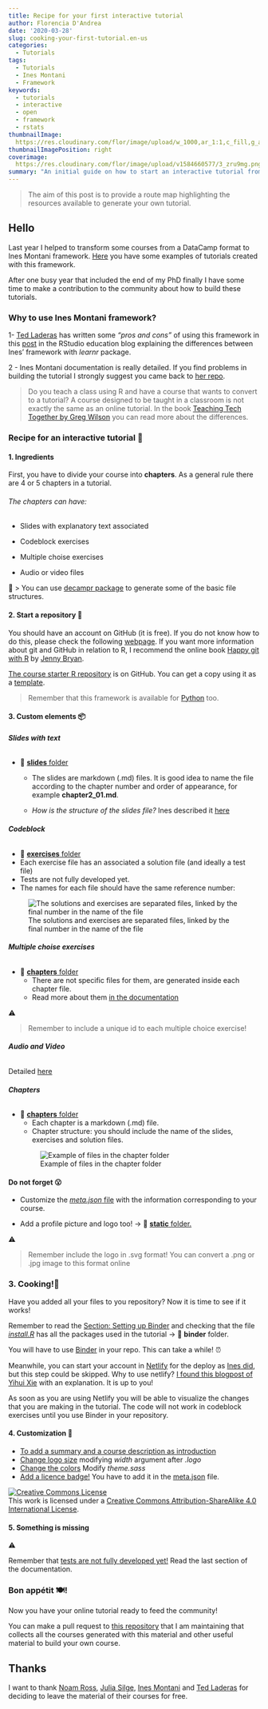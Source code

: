 ```yaml
---
title: Recipe for your first interactive tutorial
author: Florencia D'Andrea
date: '2020-03-28'
slug: cooking-your-first-tutorial.en-us
categories:
  - Tutorials
tags:
  - Tutorials
  - Ines Montani 
  - Framework
keywords:
  - tutorials
  - interactive
  - open
  - framework
  - rstats
thumbnailImage: 
  https://res.cloudinary.com/flor/image/upload/w_1000,ar_1:1,c_fill,g_auto,e_art:hokusai/v1584660577/3_zru9mg.png
thumbnailImagePosition: right
coverimage:
  https://res.cloudinary.com/flor/image/upload/v1584660577/3_zru9mg.png
summary: "An initial guide on how to start an interactive tutorial from scratch using Ines Montani framework"
---
```


> The aim of this post is to provide a route map highlighting the resources available to generate your own tutorial.

## Hello

Last year I helped to transform some courses from a DataCamp format to Ines Montani framework. [Here](https://github.com/flor14/tutorials) you have some examples of tutorials created with this framework. 

After one busy year that included the end of my PhD finally I have some time to make a contribution to the community about how to build these tutorials.

### Why to use Ines Montani framework?

1- [Ted Laderas](https://twitter.com/tladeras) has written some *"pros and cons"* of using this framework in this [post](https://education.rstudio.com/blog/2020/03/r-bootcamp/) in the RStudio education blog explaining the differences between Ines' framework with *learnr* package. 

2 - Ines Montani documentation is really detailed. If you find problems in building the tutorial I strongly suggest you came back to [her repo](https://github.com/ines/course-starter-r). 

> Do you teach a class using R and have a course that wants to convert to a tutorial? A course designed to be taught in a classroom is not exactly the same as an online tutorial. In the book [Teaching Tech Together by Greg Wilson](https://teachtogether.tech/#s:online) you can read more about the differences. 

### Recipe for an interactive tutorial 📝

#### 1. **Ingredients**

First, you have to divide your course into **chapters**. As a general rule there are 4 or 5 chapters in a tutorial. 

###### The chapters can have:

* Slides with explanatory text associated 

* Codeblock exercises 

* Multiple choise exercises

* Audio or video files

🤖 
> You can use [decampr package](https://laderast.github.io/decampr/articles/from_scratch.html) to generate some of the basic file structures. 

#### 2. **Start a repository** 🏁

You should have an account on GitHub (it is free). If you do not know how to do this, please check the following [webpage](https://help.github.com/en/github/getting-started-with-github/signing-up-for-a-new-github-account). If you want more information about git and GitHub in relation to R, I recommend the online book [Happy git with R](htpps://www.happygitwithr.com) by [Jenny Bryan](https://twitter.com/JennyBryan).

[The course starter R repository](https://github.com/ines/course-starter-r) is on GitHub. You can get a copy using it as a [template](https://help.github.com/en/github/creating-cloning-and-archiving-repositories/creating-a-repository-from-a-template).

> Remember that this framework is available for [Python](https://github.com/ines/course-starter-python) too.

#### 3. **Custom elements** 📦

###### **Slides with text**

* 📁 [**slides** folder](https://github.com/juliasilge/supervised-ML-case-studies-course/tree/master/slides)
  - The slides are markdown (.md) files. It is good idea to name the file according to the chapter number and order of appearance, for example **chapter2_01.md**.
  
  - *How is the structure of the slides file?* Ines described it [here](https://github.com/ines/course-starter-r)
  
###### **Codeblock**

*  📁 [**exercises** folder](https://github.com/juliasilge/supervised-ML-case-studies-course/tree/master/exercises) 
  - Each exercise file has an associated a solution file (and ideally a test file)
  - Tests are not fully developed yet.
  - The names for each file should have the same reference number:
  
  ![The solutions and exercises are separated files, linked by the final number in the name of the file](https://res.cloudinary.com/flor/image/upload/c_scale,w_475/v1585163873/tutorial2_hbfvio.png)
  
###### **Multiple choise exercises**

* 📁 [**chapters** folder](https://github.com/juliasilge/supervised-ML-case-studies-course/tree/master/chapters)
  - There are not specific files for them, are generated inside each chapter file. 
  - Read more about them [in the documentation](https://github.com/ines/course-starter-r)

⚠️

> Remember to include a unique id to each multiple choice exercise!

###### **Audio and Video** 

 Detailed [here](https://ines.github.io/course-starter-python/#embedding-video-and-audio)
 
###### **Chapters** 

* 📁 [**chapters** folder](https://github.com/juliasilge/supervised-ML-case-studies-course/tree/master/chapters)
  - Each chapter is a markdown (.md) file. 
  - Chapter structure: you should include the name of the slides, exercises and solution files. 
  
  ![Example of files in the chapter folder](https://res.cloudinary.com/flor/image/upload/v1585062072/tutorial1_emry8n.png)

#### Do not forget 😮

- Customize the [*meta.json* file](https://github.com/noamross/gams-in-r-course/blob/master/meta.json) with the information corresponding to your course.

- Add a profile picture and logo too! -> 📁 [**static** folder.](https://github.com/noamross/gams-in-r-course/tree/master/static)

⚠️

>  Remember include the logo in .svg format! You can convert a .png or .jpg image to this format online


### 3. **Cooking!**🍳

Have you added all your files to you repository? Now it is time to see if it works!

Remember to read the [Section: Setting up Binder](https://github.com/ines/course-starter-r) and checking that the file [*install.R*](https://github.com/juliasilge/supervised-ML-case-studies-course/blob/master/binder/install.R) has all the packages used in the tutorial -> 📁 **binder** folder.

You will have to use [Binder](https://mybinder.org/) in your repo. This can take a while! ⏰

Meanwhile, you can start your account in [Netlify](https://www.netlify.com/) for the deploy as [Ines did](https://github.com/ines/course-starter-r), but this step could be skipped. Why to use netlify? [I found this blogpost of Yihui Xie](https://yihui.org/en/2017/06/netlify-instead-of-github-pages/) with an explanation. It is up to you!

As soon as you are using Netlify you will be able to visualize the changes that you are making in the tutorial. The code will not work in codeblock exercises until you use Binder in your repository.

#### 4. **Customization** 🍒

- [To add a summary and a course description as introduction](https://ines.github.io/course-starter-python/#introduction-on-homepage)
- [Change logo size ](https://github.com/noamross/gams-in-r-course/blob/master/src/styles/index.module.sass) modifying *width* argument after *.logo*
- [Change the colors](https://github.com/juliasilge/supervised-ML-case-studies-course/blob/master/theme.sass) Modify *theme.sass*
- [Add a licence badge!](https://creativecommons.org/licenses/) You have to add it in the [meta.json](https://github.com/noamross/gams-in-r-course/blob/master/meta.json) file. 

<a rel="license" href="http://creativecommons.org/licenses/by-sa/4.0/"><img alt="Creative Commons License" style="border-width:0" src="https://i.creativecommons.org/l/by-sa/4.0/88x31.png" /></a><br />This work is licensed under a <a rel="license" href="http://creativecommons.org/licenses/by-sa/4.0/">Creative Commons Attribution-ShareAlike 4.0 International License</a>.

#### 5. **Something is missing** 

⚠️ 

Remember that [tests are not fully developed yet!](https://github.com/ines/course-starter-r) Read the last section of the documentation.

### Bon appétit 🍽!

Now you have your online tutorial ready to feed the community! 

You can make a pull request to [this repository](https://github.com/flor14/tutorials) that I am maintaining that collects all the courses generated with this material and other useful material to build your own course.

## Thanks

I want to thank [Noam Ross](https://twitter.com/noamross), [Julia Silge](https://twitter.com/juliasilge), [Ines Montani](https://twitter.com/_inesmontani) and [Ted Laderas](https://twitter.com/tladeras) for deciding to leave the material of their courses for free.


